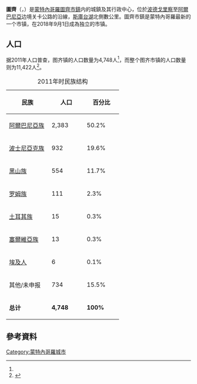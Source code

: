 {{Infobox settlement
| name                    = 圖齊
| native_name             = {{native name|cnr|Tuzi / Тузи}}<br/>{{native name|sq|Tuz}}
| native_name_lang        = cnr
| settlement_type         = 城镇<!--[[蒙特內哥羅行政區劃|市镇]]-->
| image_skyline           = Decic Hill and Dinaric Alps Prokletije.jpg
| image_caption           = 风景
| pushpin_map             = Montenegro
| pushpin_label_position  = 
| pushpin_map_caption     = 图齐在黑山的位置
| coordinates             = 
| coor_pinpoint           = 
| coordinates_footnotes   = 
| subdivision_type        = [[世界政區索引|国家]]
| subdivision_name        = {{MNE}}
| subdivision_type1       = [[蒙特內哥羅行政區劃|市镇]]
| subdivision_name1       = [[图齐市镇|图齐市镇]]
| unit_pref               = Metric
| area_footnotes          = 
| area_note               = 
| area_total_km2          = 
| population_as_of        = 2011年
| population_footnotes    = <ref name="popu2011">{{XLSlink|http://www.monstat.org/userfiles/file/popis2011/podaci%20naselja/Tabela%20N1.xls Population and Housing Census in Montenegro - ethnicity}}</ref>
| population_total        = 4748
| population_density_km2  = auto
| population_note         = 
| timezone1               = [[欧洲中部时间|CET]]
| utc_offset1             = +1
| timezone1_DST           = [[欧洲中部夏令时间|CEST]]
| utc_offset1_DST         = +2
| postal_code_type        = 邮政编码
| postal_code             = 81206
| area_code_type          = 电话区号
| area_code               = +382 20
| registration_plate      = TZ
| website                 = 
| footnotes               = 
}}
'''圖齊'''（{{lang-cnr|Tuzi / Тузи}}，{{lang-sq|Tuz}}）是[[蒙特內哥羅|蒙特內哥羅]][[圖齊市鎮|圖齊市鎮]]内的城鎮及其行政中心，位於[[波德戈里察|波德戈里察]]至[[阿爾巴尼亞|阿爾巴尼亞]]边境关卡公路的沿線，[[斯庫台湖|斯庫台湖]]北側數公里。圖齊市鎮是蒙特內哥羅最新的一个市镇，在2018年9月1日成為独立的市镇。

== 人口 ==
据2011年人口普查，图齐镇的人口数量为4,748人<ref name="popu2011"/>，而整个图齐市镇的人口数量则为11,422人<ref name="Popis_2011">{{Cite web |url=http://monstat.org/cg/page.php?id=534&pageid=322 |title=Zvanični rezultati popisa na web stranici Zavoda za statistiku Crne Gore |access-date=2022-01-20 |archive-date=2022-02-23 |archive-url=https://web.archive.org/web/20220223061612/http://monstat.org/cg/page.php?id=534&pageid=322 |dead-url=no }}</ref>。

{| class="wikitable"
|+ 2011年时民族结构
!width="100px"|民族
!width="80px"|人口
!width="80px"|百分比
|-
| [[阿爾巴尼亞族|阿爾巴尼亞族]] || 2,383 || 50.2%
|-
| [[波士尼亞克人|波士尼亞克族]] || 932 || 19.6%
|-
| [[黑山人|黑山族]] || 554 || 11.7%
|-
| [[罗姆人|罗姆族]] || 111 || 2.3%
|-
| [[土耳其人|土耳其族]] || 15 || 0.3%
|-
| [[塞爾維亞族|塞爾維亞族]] || 13 || 0.3%
|-
| [[埃及人|埃及人]] || 6 || 0.1%
|-
| 其他/未申报 ||  734 || 15.5%
|-
| '''总计''' || '''4,748'''|| '''100%'''
|}

== 參考資料 ==
{{Reflist}}

[[Category:蒙特內哥羅城市|Category:蒙特內哥羅城市]]